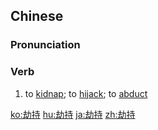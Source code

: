 ==Chinese==
{{zh-forms}}

===Pronunciation===
{{zh-pron
|m=jiéchí
|c=gip3 ci4
|mn=kiap-chhî
|cat=v
}}

===Verb===
{{zh-verb}}

# to [[kidnap]]; to [[hijack]]; to [[abduct]]

{{zh-cat|Advanced}}

[[ko:劫持]]
[[hu:劫持]]
[[ja:劫持]]
[[zh:劫持]]